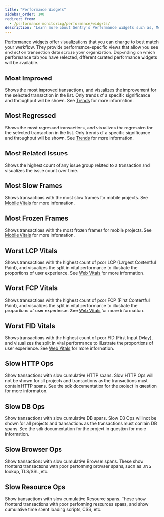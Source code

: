 ```yaml
---
title: "Performance Widgets"
sidebar_order: 100
redirect_from:
  - /performance-monitoring/performance/widgets/
description: "Learn more about Sentry's Performance widgets such as, Most Related Issues, Most Regressed Transactions, Slow HTTP Ops, and how they can be used to surface performance insights in your applications."
---
```


[Performance](/product/performance/) widgets offer visualizations that you can change to best match your workflow. They provide performance-specific views that allow you see and act on transaction data across your organization.
Depending on which performance tab you have selected, different curated performance widgets will be available.

## Most Improved

Shows the most improved transactions, and visualizes the improvement for the selected transaction in the list. Only trends of a specific significance and throughput will be shown. See [Trends](/product/performance/trends) for more information.

## Most Regressed

Shows the most regressed transactions, and visualizes the regression for the selected transaction in the list. Only trends of a specific significance and throughput will be shown. See [Trends](/product/performance/trends) for more information.

## Most Related Issues

Shows the highest count of any issue group related to a transaction and visualizes the issue count over time.

## Most Slow Frames

Shows transactions with the most slow frames for mobile projects. See [Mobile Vitals](/product/performance/mobile-vitals) for more information.

## Most Frozen Frames

Shows transactions with the most frozen frames for mobile projects. See [Mobile Vitals](/product/performance/mobile-vitals) for more information.

## Worst LCP Vitals

Shows transactions with the highest count of poor LCP (Largest Contentful Paint), and visualizes the split in vital performance to illustrate the proportions of user experience. See [Web Vitals](/product/performance/web-vitals) for more information.

## Worst FCP Vitals

Shows transactions with the highest count of poor FCP (First Contentful Paint), and visualizes the split in vital performance to illustrate the proportions of user experience. See [Web Vitals](/product/performance/web-vitals) for more information.

## Worst FID Vitals

Shows transactions with the highest count of poor FID (First Input Delay), and visualizes the split in vital performance to illustrate the proportions of user experience. See [Web Vitals](/product/performance/web-vitals) for more information.

## Slow HTTP Ops

Show transactions with slow cumulative HTTP spans. Slow HTTP Ops will not be shown for all projects and transactions as the transactions must contain HTTP spans. See the sdk documentation for the project in question for more information.

## Slow DB Ops

Show transactions with slow cumulative DB spans. Slow DB Ops will not be shown for all projects and transactions as the transactions must contain DB spans. See the sdk documentation for the project in question for more information.

## Slow Browser Ops

Show transactions with slow cumulative Browser spans. These show frontend transactions with poor performing browser spans, such as DNS lookup, TLS/SSL, etc.

## Slow Resource Ops

Show transactions with slow cumulative Resource spans. These show frontend transactions with poor performing resources spans, and show cumulative time spent loading scripts, CSS, etc.
